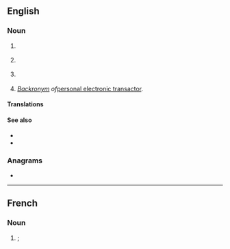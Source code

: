 {{also|pet|pêt|pět|Pet.}}
==English==

===Noun===
{{en-noun|~}}

# {{lb|en|uncountable|organic compound}} {{initialism of|en|polyethylene terephthalate}}
# {{lb|en|countable}} {{acronym of|en|positron emission tomography}}
# {{lb|en|countable|genetics}} {{acronym of|en|paired-end tag}}
# {{lb|en|countable|computing}} ''[[Backronym]] of ''[[w:Commodore PET|personal electronic transactor]].

====Translations====
{{trans-see|polyethylene terephthalate}}

{{trans-see|positron emission tomography}}

====See also====
* {{l|en|Dacron}}
* {{l|en|Terylene}}

===Anagrams===
* {{anagrams|en|a=ept|EPT|PTE|Pte|TPE|Tep|ept}}

{{topics|en|Radioactivity}}

----

==French==

===Noun===
{{fr-noun|m}}

# {{l|en|PET|gloss=polyethylene terephthalate}}; {{abbreviation of|fr|polyéthylène téréphtalate}}